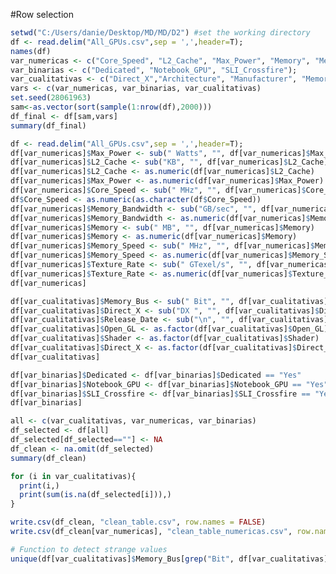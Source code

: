#Row selection
```{r}
setwd("C:/Users/danie/Desktop/MD/MD/D2") #set the working directory
df <- read.delim("All_GPUs.csv",sep = ',',header=T);
names(df)
var_numericas <- c("Core_Speed", "L2_Cache", "Max_Power", "Memory", "Memory_Bandwidth", "Memory_Speed", "TMUs", "Texture_Rate")
var_binarias <- c("Dedicated", "Notebook_GPU", "SLI_Crossfire");
var_cualitativas <- c("Direct_X","Architecture", "Manufacturer", "Memory_Type", "Open_GL", "Shader", "Memory_Bus", "Name", "Release_Date", "Resolution_WxH")
vars <- c(var_numericas, var_binarias, var_cualitativas)
set.seed(28061963)
sam<-as.vector(sort(sample(1:nrow(df),2000)))
df_final <- df[sam,vars]
summary(df_final)

```





```{r}
df <- read.delim("All_GPUs.csv",sep = ',',header=T);
df[var_numericas]$Max_Power <- sub(" Watts", "", df[var_numericas]$Max_Power)
df[var_numericas]$L2_Cache <- sub("KB", "", df[var_numericas]$L2_Cache)
df[var_numericas]$L2_Cache <- as.numeric(df[var_numericas]$L2_Cache)
df[var_numericas]$Max_Power <- as.numeric(df[var_numericas]$Max_Power)
df[var_numericas]$Core_Speed <- sub(" MHz", "", df[var_numericas]$Core_Speed)
df$Core_Speed <- as.numeric(as.character(df$Core_Speed))
df[var_numericas]$Memory_Bandwidth <- sub("GB/sec", "", df[var_numericas]$Memory_Bandwidth)
df[var_numericas]$Memory_Bandwidth <- as.numeric(df[var_numericas]$Memory_Bandwidth)
df[var_numericas]$Memory <- sub(" MB", "", df[var_numericas]$Memory)
df[var_numericas]$Memory <- as.numeric(df[var_numericas]$Memory)
df[var_numericas]$Memory_Speed <- sub(" MHz", "", df[var_numericas]$Memory_Speed)
df[var_numericas]$Memory_Speed <- as.numeric(df[var_numericas]$Memory_Speed)
df[var_numericas]$Texture_Rate <- sub(" GTexel/s", "", df[var_numericas]$Texture_Rate)
df[var_numericas]$Texture_Rate <- as.numeric(df[var_numericas]$Texture_Rate)
df[var_numericas]

```


```{r}
df[var_cualitativas]$Memory_Bus <- sub(" Bit", "", df[var_cualitativas]$Memory_Bus)
df[var_cualitativas]$Direct_X <- sub("DX ", "", df[var_cualitativas]$Direct_X)
df[var_cualitativas]$Release_Date <- sub("\n", "", df[var_cualitativas]$Release_Date)
df[var_cualitativas]$Open_GL <- as.factor(df[var_cualitativas]$Open_GL)
df[var_cualitativas]$Shader <- as.factor(df[var_cualitativas]$Shader)
df[var_cualitativas]$Direct_X <- as.factor(df[var_cualitativas]$Direct_X)
df[var_cualitativas]
```


```{r}
df[var_binarias]$Dedicated <- df[var_binarias]$Dedicated == "Yes"
df[var_binarias]$Notebook_GPU <- df[var_binarias]$Notebook_GPU == "Yes" 
df[var_binarias]$SLI_Crossfire <- df[var_binarias]$SLI_Crossfire == "Yes" 
df[var_binarias]
```

```{r}
all <- c(var_cualitativas, var_numericas, var_binarias)
df_selected <- df[all]
df_selected[df_selected==""] <- NA
df_clean <- na.omit(df_selected)
summary(df_clean)
```
```{r}
for (i in var_cualitativas){
  print(i,)
  print(sum(is.na(df_selected[i])),)
}
```


```{r}
write.csv(df_clean, "clean_table.csv", row.names = FALSE)
write.csv(df_clean[var_numericas], "clean_table_numericas.csv", row.names = FALSE)
```


```{r}
# Function to detect strange values
unique(df[var_cualitativas]$Memory_Bus[grep("Bit", df[var_cualitativas]$Memory_Bus, invert=TRUE)])
```

